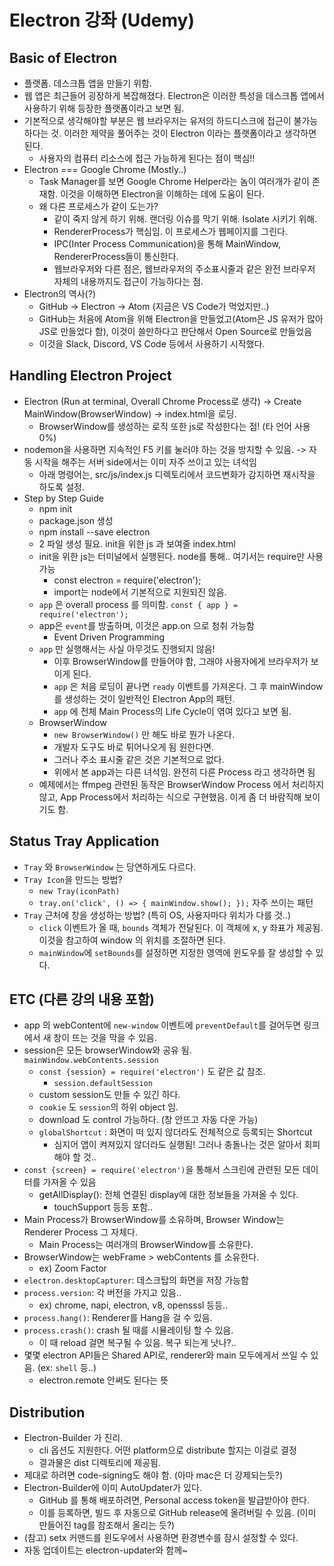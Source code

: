 
# Electron 강좌 (Udemy)

## Basic of Electron

- 플랫폼. 데스크톱 앱을 만들기 위함.
- 웹 앱은 최근들어 굉장하게 복잡해졌다. Electron은 이러한 특성을 데스크톱 앱에서 사용하기 위해 등장한 플랫폼이라고 보면 됨.
- 기본적으로 생각해야할 부분은 웹 브라우저는 유저의 하드디스크에 접근이 불가능하다는 것. 이러한 제약을 풀어주는 것이 Electron 이라는 플랫폼이라고 생각하면 된다.
  - 사용자의 컴퓨터 리소스에 접근 가능하게 된다는 점이 핵심!!
- Electron === Google Chrome (Mostly..)
  - Task Manager를 보면 Google Chrome Helper라는 놈이 여러개가 같이 존재함. 이것을 이해하면 Electron을 이해하는 데에 도움이 된다.
  - 왜 다른 프로세스가 같이 도는가?
    - 같이 죽지 않게 하기 위해. 랜더링 이슈를 막기 위해. Isolate 시키기 위해.
    - RendererProcess가 핵심임. 이 프로세스가 웹페이지를 그린다.
    - IPC(Inter Process Communication)을 통해 MainWindow, RendererProcess들이 통신한다.
    - 웹브라우저와 다른 점은, 웹브라우저의 주소표시줄과 같은 완전 브라우저 자체의 내용까지도 접근이 가능하다는 점.
- Electron의 역사(?)
  - GitHub -> Electron -> Atom (지금은 VS Code가 먹었지만..)
  - GitHub는 처음에 Atom을 위해 Electron을 만들었고(Atom은 JS 유저가 많아 JS로 만들었다 함), 이것이 쓸만하다고 판단해서 Open Source로 만들었음
  - 이것을 Slack, Discord, VS Code 등에서 사용하기 시작했다.

## Handling Electron Project

- Electron (Run at terminal, Overall Chrome Process로 생각) -> Create MainWindow(BrowserWindow) -> index.html을 로딩.
  - BrowserWindow를 생성하는 로직 또한 js로 작성한다는 점! (타 언어 사용 0%)
- nodemon을 사용하면 지속적인 F5 키를 눌러야 하는 것을 방지할 수 있음.  -> 자동 시작을 해주는 서버 side에서는 이미 자주 쓰이고 있는 녀석임
  - 아래 명령어는, src/js/index.js 디렉토리에서 코드변화가 감지하면 재시작을 하도록 설정.
- Step by Step Guide
  - npm init
  - package.json 생성
  - npm install --save electron
  - 2 파일 생성 필요. init을 위한 js 과 보여줄 index.html
  - init을 위한 js는 터미널에서 실행된다. node를 통해.. 여기서는 require만 사용 가능
    - const electron = require('electron');
    - import는 node에서 기본적으로 지원되진 않음.
  - `app` 은 overall process 를 의미함. `const { app } = require('electron');`
  - app은 `event`를 방출하며, 이것은 app.on 으로 청취 가능함
    - Event Driven Programming
  - `app` 만 실행해서는 사실 아무것도 진행되지 않음!
    - 이후 BrowserWindow를 만들어야 함, 그래야 사용자에게 브라우저가 보이게 된다.
    - `app` 은 처음 로딩이 끝나면 `ready` 이벤트를 가져온다. 그 후 mainWindow를 생성하는 것이 일반적인 Electron App의 패턴.
    - `app` 에 전체 Main Process의 Life Cycle이 엮여 있다고 보면 됨.
  - BrowserWindow
    - `new BrowserWindow()` 만 해도 바로 뭔가 나온다.
    - 개발자 도구도 바로 튀어나오게 됨 원한다면.
    - 그러나 주소 표시줄 같은 것은 기본적으로 없다.
    - 위에서 본 app과는 다른 녀석임. 완전히 다른 Process 라고 생각하면 됨
  - 예제에서는 ffmpeg 관련된 동작은 BrowserWindow Process 에서 처리하지 않고, App Process에서 처리하는 식으로 구현했음. 이게 좀 더 바람직해 보이기도 함.

## Status Tray Application

- `Tray` 와 `BrowserWindow` 는 당연하게도 다르다.
- `Tray Icon`을 만드는 방법?
  - `new Tray(iconPath)`
  - `tray.on('click', () => { mainWindow.show(); });` 자주 쓰이는 패턴
- `Tray` 근처에 창을 생성하는 방법? (특히 OS, 사용자마다 위치가 다를 것..)
  - `click` 이벤트가 올 때, `bounds` 객체가 전달된다. 이 객체에 x, y 좌표가 제공됨. 이것을 참고하여 window 의 위치를 조절하면 된다.
  - `mainWindow`에 `setBounds`를 설정하면 지정한 영역에 윈도우를 잘 생성할 수 있다.
  
## ETC (다른 강의 내용 포함)

- app 의 webContent에 `new-window` 이벤트에 `preventDefault`를 걸어두면 링크에서 새 창이 뜨는 것을 막을 수 있음.
- session은 모든 browserWindow와 공유 됨. `mainWindow.webContents.session`
  - `const {session} = require('electron')` 도 같은 값 참조.
    - `session.defaultSession`
  - custom session도 만들 수 있긴 하다.
  - `cookie` 도 `session`의 하위 object 임.
  - download 도 control 가능하다. (창 안뜨고 자동 다운 가능)
  - `globalShortcut` : 화면이 떠 있지 않더라도 전체적으로 등록되는 Shortcut
    - 심지어 앱이 켜져있지 않더라도 실행됨! 그러나 충돌나는 것은 알아서 회피해야 할 것..
- `const {screen} = require('electron')`을 통해서 스크린에 관련된 모든 데이터를 가져올 수 있음
  - getAllDisplay(): 전체 연결된 display에 대한 정보들을 가져올 수 있다.
    - touchSupport 등등 포함..
- Main Process가 BrowserWindow를 소유하며, Browser Window는 Renderer Process 그 자체다.
  - Main Process는 여러개의 BrowserWindow를 소유한다.
- BrowserWindow는 webFrame > webContents 를 소유한다.
  - ex) Zoom Factor
- `electron.desktopCapturer`: 데스크탑의 화면을 저장 가능함
- `process.version`: 각 버전을 가지고 있음..
  - ex) chrome, napi, electron, v8, opensssl 등등..
- `process.hang()`: Renderer를 Hang을 걸 수 있음.
- `process.crash()`: crash 될 때를 시뮬레이팅 할 수 있음.
  - 이 때 reload 걸면 복구될 수 있음. 복구 되는게 낫나?..
- 몇몇 electron API들은 Shared API로, renderer와 main 모두에게서 쓰일 수 있음. (ex: `shell` 등..)
  - electron.remote 안써도 된다는 뜻

## Distribution

- Electron-Builder 가 진리.
  - cli 옵션도 지원한다. 어떤 platform으로 distribute 할지는 이걸로 결정
  - 결과물은 dist 디렉토리에 제공됨.
- 제대로 하려면 code-signing도 해야 함. (아마 mac은 더 강제되는듯?)
- Electron-Builder에 이미 AutoUpdater가 있다.
  - GitHub 를 통해 배포하려면, Personal access token을 발급받아야 한다.
  - 이를 등록하면, 빌드 후 자동으로 GitHub release에 올려버릴 수 있음. (이미 만들어진 tag를 참조해서 올리는 듯?)
- (참고) setx 커맨드를 윈도우에서 사용하면 환경변수를 잠시 설정할 수 있다.
- 자동 업데이트는 electron-updater와 함께~


<Comment />